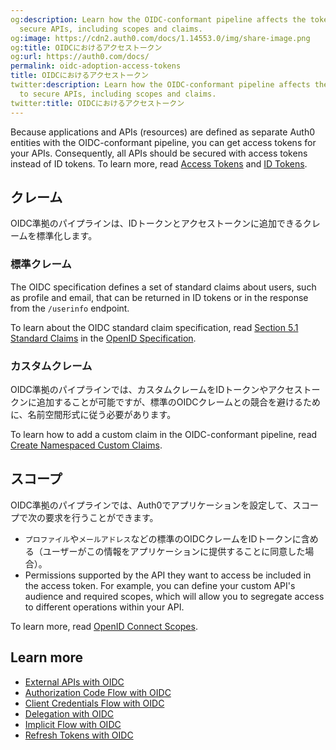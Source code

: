 ```yaml
---
og:description: Learn how the OIDC-conformant pipeline affects the tokens used to
  secure APIs, including scopes and claims.
og:image: https://cdn2.auth0.com/docs/1.14553.0/img/share-image.png
og:title: OIDCにおけるアクセストークン
og:url: https://auth0.com/docs/
permalink: oidc-adoption-access-tokens
title: OIDCにおけるアクセストークン
twitter:description: Learn how the OIDC-conformant pipeline affects the tokens used
  to secure APIs, including scopes and claims.
twitter:title: OIDCにおけるアクセストークン
---
```


Because applications and APIs (resources) are defined as separate Auth0 entities with the OIDC-conformant pipeline, you can get <Tooltip tip="Access Token: Authorization credential, in the form of an opaque string or JWT, used to access an API." cta="View Glossary" href="/docs/glossary?term=access+tokens">access tokens</Tooltip> for your APIs. Consequently, all APIs should be secured with access tokens instead of <Tooltip tip="Access Token: Authorization credential, in the form of an opaque string or JWT, used to access an API." cta="View Glossary" href="/docs/glossary?term=ID+tokens">ID tokens</Tooltip>. To learn more, read [Access Tokens](/docs/secure/tokens/access-tokens) and [ID Tokens](/docs/secure/tokens/id-tokens).

## クレーム

OIDC準拠のパイプラインは、IDトークンとアクセストークンに追加できるクレームを標準化します。

### 標準クレーム

The OIDC specification defines a [](https://openid.net/specs/openid-connect-core-1_0.html#StandardClaims) set of standard claims about users, such as profile and email, that can be returned in ID tokens or in the response from the `/userinfo` endpoint.

To learn about the OIDC standard claim specification, read [Section 5.1 Standard Claims](https://openid.net/specs/openid-connect-core-1_0.html#StandardClaims) in the [OpenID Specification](https://openid.net).

### カスタムクレーム

OIDC準拠のパイプラインでは、カスタムクレームをIDトークンやアクセストークンに追加することが可能ですが、標準のOIDCクレームとの競合を避けるために、名前空間形式に従う必要があります。

To learn how to add a custom claim in the OIDC-conformant pipeline, read [Create Namespaced Custom Claims](/docs/secure/tokens/json-web-tokens/create-custom-claims).

## スコープ

OIDC準拠のパイプラインでは、Auth0でアプリケーションを設定して、スコープで次の要求を行うことができます。

* `プロファイル`や`メールアドレス`などの標準のOIDCクレームをIDトークンに含める（ユーザーがこの情報をアプリケーションに提供することに同意した場合）。
* Permissions supported by the API they want to access be included in the access token. For example, you can define your custom API's <Tooltip tip="Audience: Unique identifier of the audience for an issued token. Named aud in a token, its value contains the ID of either an application (Client ID) for an ID Token or an API (API Identifier) for an Access Token." cta="View Glossary" href="/docs/glossary?term=audience">audience</Tooltip> and required scopes, which will allow you to segregate access to different operations within your API.

To learn more, read [OpenID Connect Scopes](/docs/get-started/apis/scopes/openid-connect-scopes).

## Learn more

* [External APIs with OIDC](/docs/authenticate/login/oidc-conformant-authentication/oidc-adoption-apis)
* [Authorization Code Flow with OIDC](/docs/authenticate/login/oidc-conformant-authentication/oidc-adoption-auth-code-flow)
* [Client Credentials Flow with OIDC](/docs/authenticate/login/oidc-conformant-authentication/oidc-adoption-client-credentials-flow)
* [Delegation with OIDC](/docs/authenticate/login/oidc-conformant-authentication/oidc-adoption-delegation)
* [Implicit Flow with OIDC](/docs/authenticate/login/oidc-conformant-authentication/oidc-adoption-implicit-flow)
* [Refresh Tokens with OIDC](/docs/authenticate/login/oidc-conformant-authentication/oidc-adoption-refresh-tokens)
